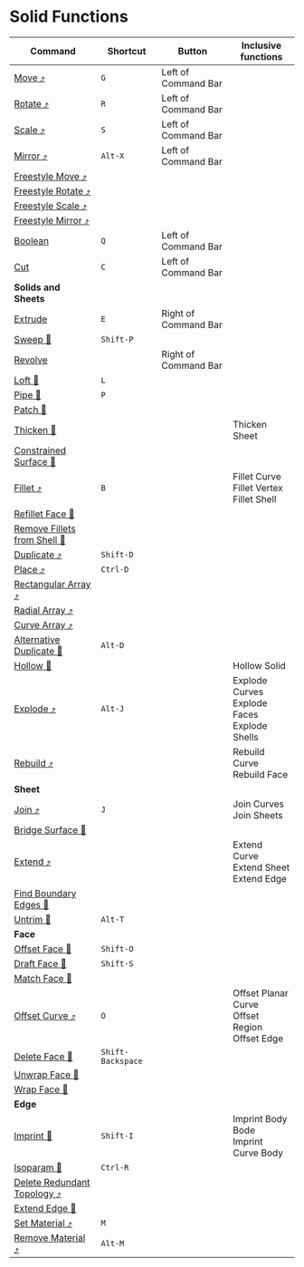 # Solid Functions

| Command                                                                  | Shortcut          | Button               | Inclusive functions                                     |
| ------------------------------------------------------------------------ | ----------------- | -------------------- | ------------------------------------------------------- |
| [Move ⤴](../common-edit/move)                                           | `G`               | Left of Command Bar  |                                                         |
| [Rotate ⤴](../common-edit/rotate)                                       | `R`               | Left of Command Bar  |                                                         |
| [Scale ⤴](../common-edit/scale)                                         | `S`               | Left of Command Bar  |                                                         |
| [Mirror ⤴](../common-edit/mirror)                                       | `Alt-X`           | Left of Command Bar  |                                                         |
| [Freestyle Move ⤴](../common-edit/freestyle-move)                       |                   |                      |                                                         |
| [Freestyle Rotate ⤴](../common-edit/freestyle-rotate)                   |                   |                      |                                                         |
| [Freestyle Scale ⤴](../common-edit/freestyle-scale)                     |                   |                      |                                                         |
| [Freestyle Mirror ⤴](../common-edit/freestyle-mirror)                   |                   |                      |                                                         |
| [Boolean](solid-edit/boolean)                                            | `Q`               | Left of Command Bar  |                                                         |
| [Cut](solid-edit/cut)                                                    | `C`               | Left of Command Bar  |                                                         |
| **Solids and Sheets**                                                    |                   |                      |                                                         |
| [Extrude](solid-edit/extrude)                                            | `E`               | Right of Command Bar |                                                         |
| [Sweep 🚧](solid-edit/sweep)                                            | `Shift-P`         |                      |                                                         |
| [Revolve](solid-edit/revolve)                                            |                   | Right of Command Bar |                                                         |
| [Loft 🚧](solid-edit/loft)                                              | `L`               |                      |                                                         |
| [Pipe 🚧](solid-edit/pipe)                                              | `P`               |                      |                                                         |
| [Patch 🚧](solid-edit/patch)                                            |                   |                      |                                                         |
| [Thicken 🚧](solid-edit/thicken)                                        |                   |                      | Thicken Sheet                                           |
| [Constrained Surface 🚧](solid-edit/constrained-surface)                |                   |                      |                                                         |
| [Fillet ⤴](../common-edit/fillet)                                       | `B`               |                      | Fillet Curve<br />Fillet Vertex<br />Fillet Shell       |
| [Refillet Face 🚧](solid-edit/refillet-face)                     |          |        |                     |
| [Remove Fillets from Shell 🚧](solid-edit/remove-fillets-from-shell)    |                   |                      |                                                         |
| [Duplicate ⤴](../common-edit/duplicate)                                 | `Shift-D`         |                      |                                                         |
| [Place ⤴](../common-edit/place)                                         | `Ctrl-D`          |                      |                                                         |
| [Rectangular Array ⤴](../common-edit/rectangular-array)                 |                   |                      |                                                         |
| [Radial Array ⤴](../common-edit/radial-array)                           |                   |                      |                                                         |
| [Curve Array ⤴](../common-edit/curve-array)                             |                   |                      |                                                         |
| [Alternative Duplicate 🚧](solid-edit/alternative-duplicate)            | `Alt-D`           |                      |                                                         |
| [Hollow 🚧](solid-edit/hollow)                                          |                   |                      | Hollow Solid                                            |
| [Explode ⤴](../common-edit/explode)                                     | `Alt-J`           |                      | Explode Curves<br />Explode Faces<br />Explode Shells   |
| [Rebuild ⤴](../common-edit/rebuild)                                     |                   |                      | Rebuild Curve<br />Rebuild Face                         |
| **Sheet**                                                                |                   |                      |                                                         |
| [Join ⤴](../common-edit/join)                                           | `J`               |                      | Join Curves<br />Join Sheets                            |
| [Bridge Surface 🚧](solid-edit/bridge-surface)                          |                   |                      |                                                         |
| [Extend ⤴](../common-edit/extend)                                       |                   |                      | Extend Curve<br />Extend Sheet<br />Extend Edge         |
| [Find Boundary Edges 🚧](solid-edit/find-boundary-edges)                |                   |                      |                                                         |
| [Untrim 🚧](solid-edit/untrim)                                          | `Alt-T`           |                      |                                                         |
| **Face**                                                                 |                   |                      |                                                         |
| [Offset Face 🚧](solid-edit/offset-face)                                | `Shift-O`         |                      |                                                         |
| [Draft Face 🚧](solid-edit/draft-face)                                  | `Shift-S`         |                      |                                                         |
| [Match Face 🚧](solid-edit/match-face)                                  |                   |                      |                                                         |
| [Offset Curve ⤴](../common-edit/offset-curve)                           | `O`               |                      | Offset Planar Curve<br />Offset Region<br />Offset Edge |
| [Delete Face 🚧](solid-edit/delete-face)                                | `Shift-Backspace` |                      |                                                         |
| [Unwrap Face 🚧](solid-edit/unwrap-face)                                |                   |                      |                                                         |
| [Wrap Face 🚧](solid-edit/wrap-face)                                    |                   |                      |                                                         |
| **Edge**                                                                 |                   |                      |                                                         |
| [Imprint 🚧](solid-edit/imprint)                                        | `Shift-I`         |                      | Imprint Body Bode<br />Imprint Curve Body               |
| [Isoparam 🚧](solid-edit/isoparam)                                      | `Ctrl-R`          |                      |                                                         |
| [Delete Redundant Topology ⤴](../common-edit/delete-redundant-topology) |                   |                      |                                                         |
| [Extend Edge 🚧](solid-edit/extend-edge)                                |                   |                      |                                                         |
| [Set Material ⤴](../common-edit/set-material)                           | `M`               |                      |                                                         |
| [Remove Material ⤴](../common-edit/remove-material)                     | `Alt-M`           |                      |                                                         |

